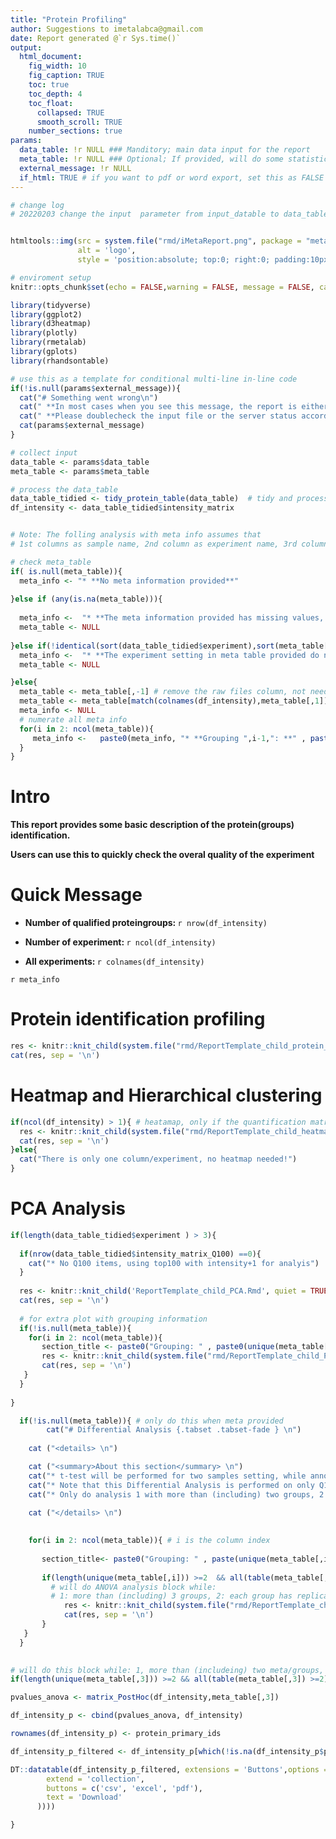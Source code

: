```yaml
---
title: "Protein Profiling"
author: Suggestions to imetalabca@gmail.com
date: Report generated @`r Sys.time()`
output:
  html_document:
    fig_width: 10
    fig_caption: TRUE
    toc: true
    toc_depth: 4
    toc_float:
      collapsed: TRUE
      smooth_scroll: TRUE
    number_sections: true
params:  
  data_table: !r NULL ### Manditory; main data input for the report
  meta_table: !r NULL ### Optional; If provided, will do some statistics
  external_message: !r NULL
  if_html: TRUE # if you want to pdf or word export, set this as FALSE
---
```


<style type="text/css">
.main-container {
  max-width: 1400px;
  margin-left: auto;
  margin-right: auto;
}
</style>

```r
# change log
# 20220203 change the input  parameter from input_datable to data_table, to be unified as the one function



```




```r

htmltools::img(src = system.file("rmd/iMetaReport.png", package = "metareport"),
               alt = 'logo', 
               style = 'position:absolute; top:0; right:0; padding:10px;width:100px;height:100px;')

# enviroment setup
knitr::opts_chunk$set(echo = FALSE,warning = FALSE, message = FALSE, cache = FALSE, error = TRUE)

library(tidyverse)
library(ggplot2)
library(d3heatmap)
library(plotly)
library(rmetalab)
library(gplots)
library(rhandsontable)

```
```r
# use this as a template for conditional multi-line in-line code
if(!is.null(params$external_message)){
  cat("# Something went wrong\n")
  cat(" **In most cases when you see this message, the report is either not complete or based on incomplete importation of the data table** \n")
  cat(" **Please doublecheck the input file or the server status according to the message below** \n")
  cat(params$external_message)
} 

```


```r
# collect input
data_table <- params$data_table
meta_table <- params$meta_table 

# process the data_table
data_table_tidied <- tidy_protein_table(data_table)  # tidy and process,
df_intensity <- data_table_tidied$intensity_matrix 


# Note: The folling analysis with meta info assumes that
# 1st columns as sample name, 2nd column as experiment name, 3rd column and after as grouping

# check meta_table
if( is.null(meta_table)){ 
  meta_info <- "* **No meta information provided**"
  
}else if (any(is.na(meta_table))){ 
  
  meta_info <-  "* **The meta information provided has missing values, please check, analysis continues without grouping information**"
  meta_table <- NULL
  
}else if(!identical(sort(data_table_tidied$experiment),sort(meta_table[,2]))){
  meta_info <-  "* **The experiment setting in meta table provided do not match the experiment in the data_table, please check, analysis continues without grouping information**"
  meta_table <- NULL

}else{
  meta_table <- meta_table[,-1] # remove the raw files column, not needed in this report
  meta_table <- meta_table[match(colnames(df_intensity),meta_table[,1]),] # ensure the order is the same is the column names
  meta_info <- NULL
  # numerate all meta info
  for(i in 2: ncol(meta_table)){
     meta_info <-   paste0(meta_info, "* **Grouping ",i-1,": **" , paste0(unique(meta_table[,i]), collapse="; "), "<br>  \n\n" )  
  }
}

```



# Intro

**This report provides some basic description of the protein(groups) identification. **

**Users can use this to quickly check the overal quality of the experiment**



# Quick Message

*  **Number of qualified proteingroups: ** `r nrow(df_intensity)`

*  **Number of experiment:  ** `r ncol(df_intensity)`

*  **All experiments:  ** `r colnames(df_intensity)`

`r meta_info` 


# Protein identification profiling  {.tabset .tabset-fade }


```r
res <- knitr::knit_child(system.file("rmd/ReportTemplate_child_protein_profile.Rmd", package = "metareport"), envir = environment(), quiet = TRUE)
cat(res, sep = '\n')

```



# Heatmap and Hierarchical clustering {.tabset .tabset-fade }

```r
if(ncol(df_intensity) > 1){ # heatamap, only if the quantification matrix has more than 1 columns 
  res <- knitr::knit_child(system.file("rmd/ReportTemplate_child_heatmap.Rmd", package = "metareport"),quiet = TRUE) # envir = environment(), 
  cat(res, sep = '\n')
}else{
  cat("There is only one column/experiment, no heatmap needed!")
}


```




# PCA Analysis {.tabset .tabset-fade }

```r

if(length(data_table_tidied$experiment ) > 3){
  
  if(nrow(data_table_tidied$intensity_matrix_Q100) ==0){
    cat("* No Q100 items, using top100 with intensity+1 for analyis")
  }
  
  res <- knitr::knit_child('ReportTemplate_child_PCA.Rmd', quiet = TRUE)
  cat(res, sep = '\n')
  
  # for extra plot with grouping information
  if(!is.null(meta_table)){
    for(i in 2: ncol(meta_table)){ 
       section_title <- paste0("Grouping: " , paste0(unique(meta_table[,i]), collapse="; ") )
       res <- knitr::knit_child(system.file("rmd/ReportTemplate_child_PCA_grouping.Rmd", package = "metareport"), quiet = TRUE)
       cat(res, sep = '\n')
   }
  }
  
}

```





```r
  
  if(!is.null(meta_table)){ # only do this when meta provided
        cat("# Differential Analysis {.tabset .tabset-fade } \n")
    
    cat ("<details> \n")

    cat ("<summary>About this section</summary> \n")
    cat("* t-test will be performed for two samples setting, while annova will be performed for 3 and more samples \n")
    cat("* Note that this Differential Analysis is performed on only Q100 peptides for quick profiling \n")
    cat("* Only do analysis 1 with more than (including) two groups, 2: each group has replicates. \n")
    
    cat ("</details> \n")
    

    for(i in 2: ncol(meta_table)){ # i is the column index
      
       section_title<- paste0("Grouping: " , paste(unique(meta_table[,i]), collapse="; ") )
       
       if(length(unique(meta_table[,i])) >=2  && all(table(meta_table[,i]) >=2)){
         # will do ANOVA analysis block while: 
         # 1: more than (including) 3 groups, 2: each group has replicates.
            res <- knitr::knit_child(system.file("rmd/ReportTemplate_child_protein_DA.Rmd", package = "metareport"), quiet = TRUE)
            cat(res, sep = '\n')
       }
   }
  }
  


```


```r
# will do this block while: 1, more than (includeing) two meta/groups, 2, each group has more than (includeing) 2 samples.
if(length(unique(meta_table[,3])) >=2 && all(table(meta_table[,3]) >=2)){

pvalues_anova <- matrix_PostHoc(df_intensity,meta_table[,3])

df_intensity_p <- cbind(pvalues_anova, df_intensity)

rownames(df_intensity_p) <- protein_primary_ids

df_intensity_p_filtered <- df_intensity_p[which(!is.na(df_intensity_p$p_PostHoc_pairs)),] 

DT::datatable(df_intensity_p_filtered, extensions = 'Buttons',options = list(dom = "Blfrtip",scrollX=TRUE, buttons = list('copy', 'print', list(
        extend = 'collection',
        buttons = c('csv', 'excel', 'pdf'),
        text = 'Download'
      ))))

}


```


